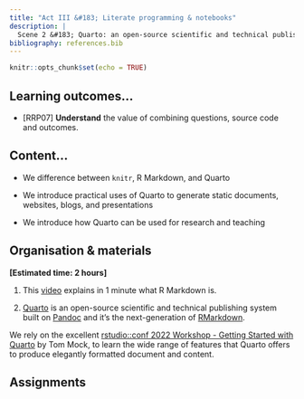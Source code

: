```yaml
---
title: "Act III &#183; Literate programming & notebooks"
description: |
  Scene 2 &#183; Quarto: an open-source scientific and technical publishing system
bibliography: references.bib
---
```


```r
knitr::opts_chunk$set(echo = TRUE)
```

## Learning outcomes...

-   [RRP07] **Understand** the value of combining questions, source code and outcomes.

## Content...

-   We difference between `knitr`, R Markdown, and Quarto

-   We introduce practical uses of Quarto to generate static documents, websites, blogs, and presentations

-   We introduce how Quarto can be used for research and teaching

## Organisation & materials

**[Estimated time: 2 hours]**


1.  This [video](https://vimeo.com/178485416) explains in 1 minute what R Markdown is.

<!--
2.  En esta [demo](https://drive.google.com/file/d/1vBF2jX3k9Hz8WRlZB0QC1jTB6D9cIdKw/view?usp=sharing), podéis ver un ejemplo de estructura y organización de un notebook en R Markdown.

3.  Este [vídeo](https://drive.google.com/file/d/1HXVV1lZhO2G4Ufvr4SJzHqvU-CvYwJxj/view?usp=sharing) muestra un ejemplo de un artículo reproducible [@miralles2020], que os puede servir de guía para que vuestro próximo artículo sea mucho más reproducible.
-->

2. [Quarto](https://quarto.org/) is an open-source scientific and technical publishing system built on [Pandoc](https://pandoc.org/) and it's the next-generation of  [RMarkdown](https://rmarkdown.rstudio.com/).

We rely on the excellent [rstudio::conf 2022 Workshop - Getting Started with Quarto](https://rstudio-conf-2022.github.io/get-started-quarto/) by Tom Mock, to learn the wide range of features that Quarto offers to produce elegantly formatted document and content.


## Assignments


